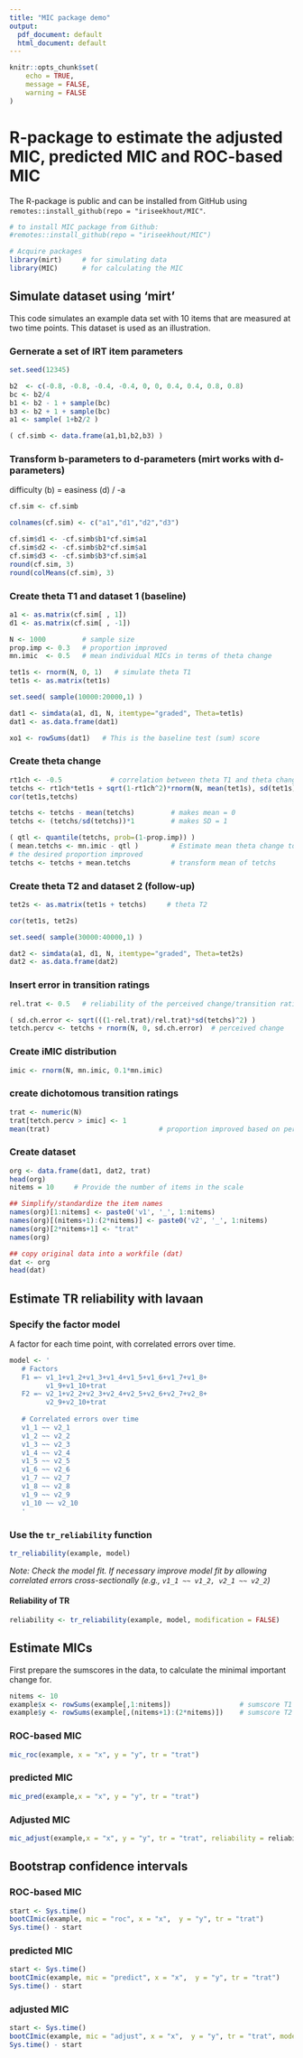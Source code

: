 ```yaml
---
title: "MIC package demo"
output:
  pdf_document: default
  html_document: default
---
```


```r
knitr::opts_chunk$set(
	echo = TRUE,
	message = FALSE,
	warning = FALSE
)
```

# R-package to estimate the adjusted MIC, predicted MIC and ROC-based MIC  

The R-package is public and can be installed from GitHub using `remotes::install_github(repo = "iriseekhout/MIC"`. 
```r
# to install MIC package from Github: 
#remotes::install_github(repo = "iriseekhout/MIC")

# Acquire packages
library(mirt)     # for simulating data
library(MIC)      # for calculating the MIC
``` 

## Simulate dataset using 'mirt'

This code simulates an example data set with 10 items that are measured at two time points. This dataset is used as an illustration.

### Gernerate a set of IRT item parameters

```r

set.seed(12345)

b2  <- c(-0.8, -0.8, -0.4, -0.4, 0, 0, 0.4, 0.4, 0.8, 0.8)
bc <- b2/4
b1 <- b2 - 1 + sample(bc)
b3 <- b2 + 1 + sample(bc)
a1 <- sample( 1+b2/2 )

( cf.simb <- data.frame(a1,b1,b2,b3) )
``` 


### Transform b-parameters to d-parameters (mirt works with d-parameters)

difficulty (b) = easiness (d) / -a

```r
cf.sim <- cf.simb

colnames(cf.sim) <- c("a1","d1","d2","d3")

cf.sim$d1 <- -cf.simb$b1*cf.sim$a1
cf.sim$d2 <- -cf.simb$b2*cf.sim$a1
cf.sim$d3 <- -cf.simb$b3*cf.sim$a1
round(cf.sim, 3)
round(colMeans(cf.sim), 3)
```



### Create theta T1 and dataset 1 (baseline)

```r
a1 <- as.matrix(cf.sim[ , 1])
d1 <- as.matrix(cf.sim[ , -1])

N <- 1000         # sample size
prop.imp <- 0.3   # proportion improved
mn.imic  <- 0.5   # mean individual MICs in terms of theta change

tet1s <- rnorm(N, 0, 1)   # simulate theta T1
tet1s <- as.matrix(tet1s)

set.seed( sample(10000:20000,1) )

dat1 <- simdata(a1, d1, N, itemtype="graded", Theta=tet1s)
dat1 <- as.data.frame(dat1)

xo1 <- rowSums(dat1)   # This is the baseline test (sum) score
```

### Create theta change

```r
rt1ch <- -0.5            # correlation between theta T1 and theta change
tetchs <- rt1ch*tet1s + sqrt(1-rt1ch^2)*rnorm(N, mean(tet1s), sd(tet1s))
cor(tet1s,tetchs)

tetchs <- tetchs - mean(tetchs)         # makes mean = 0
tetchs <- (tetchs/sd(tetchs))*1         # makes SD = 1

( qtl <- quantile(tetchs, prob=(1-prop.imp)) )
( mean.tetchs <- mn.imic - qtl )        # Estimate mean theta change to get
# the desired proportion improved
tetchs <- tetchs + mean.tetchs          # transform mean of tetchs
```

### Create theta T2 and dataset 2  (follow-up)

```r
tet2s <- as.matrix(tet1s + tetchs)     # theta T2

cor(tet1s, tet2s)   

set.seed( sample(30000:40000,1) )

dat2 <- simdata(a1, d1, N, itemtype="graded", Theta=tet2s)
dat2 <- as.data.frame(dat2)
```

### Insert error in transition ratings

```r

rel.trat <- 0.5   # reliability of the perceived change/transition rating

( sd.ch.error <- sqrt(((1-rel.trat)/rel.trat)*sd(tetchs)^2) )
tetch.percv <- tetchs + rnorm(N, 0, sd.ch.error)  # perceived change
```

### Create iMIC distribution
```r
imic <- rnorm(N, mn.imic, 0.1*mn.imic)
```

### create dichotomous transition ratings

```r
trat <- numeric(N)                         
trat[tetch.percv > imic] <- 1   
mean(trat)                           # proportion improved based on perceived change
```

### Create dataset

```r
org <- data.frame(dat1, dat2, trat)
head(org)
nitems = 10     # Provide the number of items in the scale

## Simplify/standardize the item names
names(org)[1:nitems] <- paste0('v1', '_', 1:nitems)
names(org)[(nitems+1):(2*nitems)] <- paste0('v2', '_', 1:nitems)
names(org)[2*nitems+1] <- "trat"
names(org)

## copy original data into a workfile (dat)
dat <- org
head(dat)

```




## Estimate TR reliability with lavaan

### Specify the factor model

A factor for each time point, with correlated errors over time.

```r
model <- ' 
   # Factors
   F1 =~ v1_1+v1_2+v1_3+v1_4+v1_5+v1_6+v1_7+v1_8+
         v1_9+v1_10+trat
   F2 =~ v2_1+v2_2+v2_3+v2_4+v2_5+v2_6+v2_7+v2_8+
         v2_9+v2_10+trat
   
   # Correlated errors over time
   v1_1 ~~ v2_1
   v1_2 ~~ v2_2
   v1_3 ~~ v2_3
   v1_4 ~~ v2_4
   v1_5 ~~ v2_5
   v1_6 ~~ v2_6
   v1_7 ~~ v2_7
   v1_8 ~~ v2_8
   v1_9 ~~ v2_9
   v1_10 ~~ v2_10
   '
```

### Use the `tr_reliability` function

```r
tr_reliability(example, model)
```

*Note: Check the model fit. If necessary improve model fit by allowing correlated errors cross-sectionally (e.g., `v1_1 ~~ v1_2, v2_1 ~~ v2_2`)*

#### Reliability of TR

```r
reliability <- tr_reliability(example, model, modification = FALSE)
```


## Estimate MICs

First prepare the sumscores in the data, to calculate the minimal important change for.

```r
nitems <- 10
example$x <- rowSums(example[,1:nitems])                 # sumscore T1
example$y <- rowSums(example[,(nitems+1):(2*nitems)])    # sumscore T2

```


### ROC-based MIC

```r
mic_roc(example, x = "x", y = "y", tr = "trat")
```


### predicted MIC

```r
mic_pred(example,x = "x", y = "y", tr = "trat")

```


### Adjusted MIC

```r
mic_adjust(example,x = "x", y = "y", tr = "trat", reliability = reliability)
```


## Bootstrap confidence intervals

### ROC-based MIC

```r

start <- Sys.time()
bootCImic(example, mic = "roc", x = "x",  y = "y", tr = "trat")
Sys.time() - start

```

### predicted MIC

```r

start <- Sys.time()
bootCImic(example, mic = "predict", x = "x",  y = "y", tr = "trat")
Sys.time() - start

```

### adjusted MIC

```r

start <- Sys.time()
bootCImic(example, mic = "adjust", x = "x",  y = "y", tr = "trat", model = model)
Sys.time() - start

```

